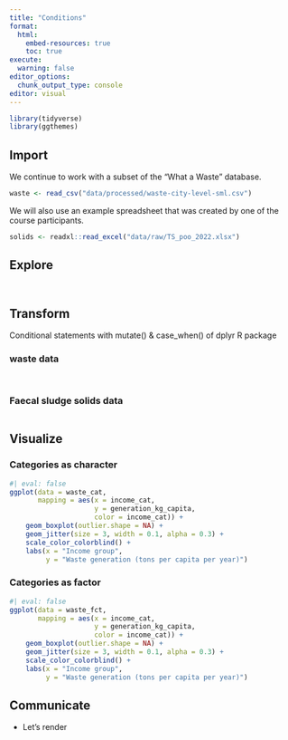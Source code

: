 ```yaml
---
title: "Conditions"
format:
  html:
    embed-resources: true
    toc: true
execute:
  warning: false
editor_options: 
  chunk_output_type: console
editor: visual
---
```


```r
library(tidyverse)
library(ggthemes)
```

## Import

We continue to work with a subset of the "What a Waste" database.

```r
waste <- read_csv("data/processed/waste-city-level-sml.csv")
```

We will also use an example spreadsheet that was created by one of the course participants.

```r
solids <- readxl::read_excel("data/raw/TS_poo_2022.xlsx")
```

## Explore

```r

```

```r

```

## Transform

Conditional statements with mutate() & case_when() of dplyr R package

### waste data

```r


```

```r

```

### Faecal sludge solids data

```r

```

## Visualize

### Categories as character

```r
#| eval: false
ggplot(data = waste_cat,
       mapping = aes(x = income_cat, 
                     y = generation_kg_capita, 
                     color = income_cat)) +
    geom_boxplot(outlier.shape = NA) +
    geom_jitter(size = 3, width = 0.1, alpha = 0.3) +
    scale_color_colorblind() +
    labs(x = "Income group",
         y = "Waste generation (tons per capita per year)") 
```

### Categories as factor

```r
#| eval: false
ggplot(data = waste_fct,
       mapping = aes(x = income_cat, 
                     y = generation_kg_capita, 
                     color = income_cat)) +
    geom_boxplot(outlier.shape = NA) +
    geom_jitter(size = 3, width = 0.1, alpha = 0.3) +
    scale_color_colorblind() +
    labs(x = "Income group",
         y = "Waste generation (tons per capita per year)") 
```

## Communicate

-   Let's render
